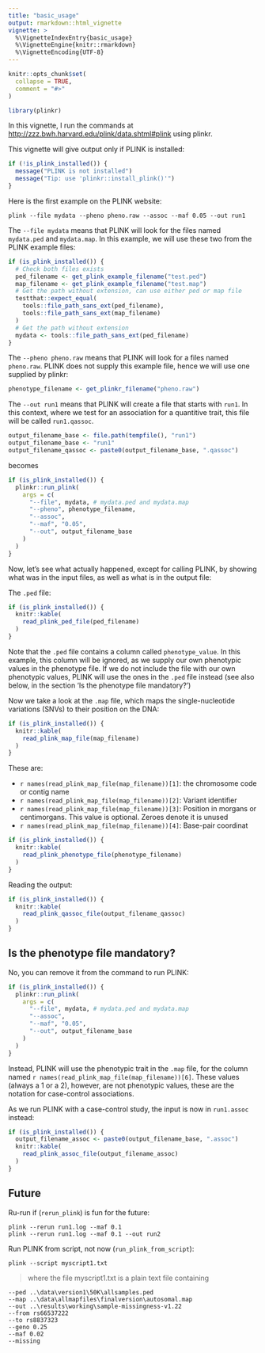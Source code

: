 ```yaml
---
title: "basic_usage"
output: rmarkdown::html_vignette
vignette: >
  %\VignetteIndexEntry{basic_usage}
  %\VignetteEngine{knitr::rmarkdown}
  %\VignetteEncoding{UTF-8}
---
```


```r
knitr::opts_chunk$set(
  collapse = TRUE,
  comment = "#>"
)
```

```r
library(plinkr)
```

In this vignette, I run the 
commands at [http://zzz.bwh.harvard.edu/plink/data.shtml#plink](http://zzz.bwh.harvard.edu/plink/data.shtml#plink) using plinkr.

This vignette will give output only if PLINK is installed:

```r
if (!is_plink_installed()) {
  message("PLINK is not installed")
  message("Tip: use 'plinkr::install_plink()'")
}
```

Here is the first example on the PLINK website:

```
plink --file mydata --pheno pheno.raw --assoc --maf 0.05 --out run1
```

The `--file mydata` means that PLINK will look for the files named
`mydata.ped` and `mydata.map`. In this example, we will use these two from
the PLINK example files:

```r
if (is_plink_installed()) {
  # Check both files exists
  ped_filename <- get_plink_example_filename("test.ped")
  map_filename <- get_plink_example_filename("test.map")
  # Get the path without extension, can use either ped or map file
  testthat::expect_equal(
    tools::file_path_sans_ext(ped_filename),
    tools::file_path_sans_ext(map_filename)
  )
  # Get the path without extension
  mydata <- tools::file_path_sans_ext(ped_filename)
}
```


The `--pheno pheno.raw` means that PLINK will look for a files named `pheno.raw`. PLINK does not supply this example file, hence we will use one supplied by plinkr:

```r
phenotype_filename <- get_plinkr_filename("pheno.raw")
```

The `--out run1` means that PLINK will create a file that starts with  `run1`. In this context, where we test for an association for a quantitive trait, this file will be called `run1.qassoc`. 

```r
output_filename_base <- file.path(tempfile(), "run1")
output_filename_base <- "run1"
output_filename_qassoc <- paste0(output_filename_base, ".qassoc")
```

becomes

```r
if (is_plink_installed()) {
  plinkr::run_plink(
    args = c(
      "--file", mydata, # mydata.ped and mydata.map
      "--pheno", phenotype_filename,
      "--assoc",
      "--maf", "0.05",
      "--out", output_filename_base
    )
  )
}
```
Now, let's see what actually happened, except for calling PLINK, by showing what was in the input files, as well as what is in the output file:

The `.ped` file:

```r
if (is_plink_installed()) {
  knitr::kable(
    read_plink_ped_file(ped_filename)
  )
}
```

Note that the `.ped` file contains a column called `phenotype_value`.
In this example, this column will be ignored, as we supply our own phenotypic
values in the phenotype file. If we do not include the file with our
own phenotypic values, PLINK will use the ones in the `.ped` file 
instead (see also below, in the section 'Is the phenotype file mandatory?')

Now we take a look at the `.map` file,
which maps the single-nucleotide variations (SNVs)
to their position on the DNA:

```r
if (is_plink_installed()) {
  knitr::kable(
    read_plink_map_file(map_filename)
  )
}
```

These are:

 * `r names(read_plink_map_file(map_filename))[1]`: 
    the chromosome code or contig name
 * `r names(read_plink_map_file(map_filename))[2]`: 
    Variant identifier
 * `r names(read_plink_map_file(map_filename))[3]`: 
    Position in morgans or centimorgans.
    This value is optional. Zeroes denote it is unused
 * `r names(read_plink_map_file(map_filename))[4]`: 
    Base-pair coordinat

```r
if (is_plink_installed()) {
  knitr::kable(
    read_plink_phenotype_file(phenotype_filename)
  )
}
```

Reading the output:

```r
if (is_plink_installed()) {
  knitr::kable(
    read_plink_qassoc_file(output_filename_qassoc)
  )
}
```


## Is the phenotype file mandatory?

No, you can remove it from the command to run PLINK:

```r
if (is_plink_installed()) {
  plinkr::run_plink(
    args = c(
      "--file", mydata, # mydata.ped and mydata.map
      "--assoc",
      "--maf", "0.05",
      "--out", output_filename_base
    )
  )
}
```

Instead, PLINK will use the phenotypic trait in the `.map`
file, for the column named `r names(read_plink_map_file(map_filename))[6]`.
These values (always a 1 or a 2), however, are not phenotypic 
values, these are the notation for case-control associations.

As we run PLINK with a case-control study, 
the input is now in `run1.assoc` instead:

```r
if (is_plink_installed()) {
  output_filename_assoc <- paste0(output_filename_base, ".assoc")
  knitr::kable(
    read_plink_assoc_file(output_filename_assoc)
  )
}
```


## Future

Ru-run if (`rerun_plink`) is fun for the future:

```
plink --rerun run1.log --maf 0.1
plink --rerun run1.log --maf 0.1 --out run2
```

Run PLINK from script, not now (`run_plink_from_script`):

```
plink --script myscript1.txt
```

> where the file myscript1.txt is a plain text file containing

```
--ped ..\data\version1\50K\allsamples.ped 
--map ..\data\allmapfiles\finalversion\autosomal.map 
--out ..\results\working\sample-missingness-v1.22
--from rs66537222
--to rs8837323 
--geno 0.25
--maf 0.02
--missing
```

